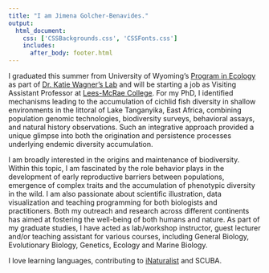 ```yaml
---
title: "I am Jimena Golcher-Benavides."
output: 
  html_document:
    css: ['CSSBackgrounds.css', 'CSSFonts.css']
    includes:
      after_body: footer.html
---
```


<!-- This adds my headshot, floating to the left of the text and with 20 pixels of padding around it.  -->

<script>
   $(document).ready(function() {
     $head = $('#header');
     $head.prepend('<img src=\"JimenaGB.jpeg\" style=\"float: left;width: 300px;padding: 20px\"/>')
   });
</script>

  I graduated this summer from University of Wyoming's [Program in Ecology](http://www.uwyo.edu/pie/) as part of [Dr. Katie Wagner's Lab](https://cewagnerlab.com) and will be starting a job as Visiting Assistant Professor at [Lees-McRae College](https://www.lmc.edu). For my PhD, I identified mechanisms leading to the accumulation of cichlid fish diversity in shallow environments in the littoral of Lake Tanganyika, East Africa, combining population genomic technologies, biodiversity surveys, behavioral assays, and natural history observations. Such an integrative approach provided a unique glimpse into both the origination and persistence processes underlying endemic diversity accumulation. 
  
  I am broadly interested in the origins and maintenance of biodiversity. Within this topic, I am fascinated by the role behavior plays in the development of early reproductive barriers between populations, emergence of complex traits and the accumulation of phenotypic diversity in the wild. I am also passionate about scientific illustration, data visualization and teaching programming for both biologists and practitioners. Both my outreach and research across different continents has aimed at fostering the well-being of both humans and nature. As part of my graduate studies, I have acted as lab/workshop instructor, guest lecturer and/or teaching assistant for various courses, including General Biology, Evolutionary Biology, Genetics, Ecology and Marine Biology.
    
  I love learning languages, contributing to [iNaturalist](https://www.inaturalist.org/users/318056) and SCUBA.
